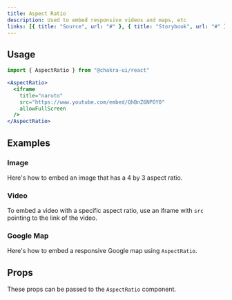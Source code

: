```yaml
---
title: Aspect Ratio
description: Used to embed responsive videos and maps, etc
links: [{ title: "Source", url: "#" }, { title: "Storybook", url: "#" }]
---
```


<ExampleTabs name="aspect-ratio-basic" />

## Usage

```jsx
import { AspectRatio } from "@chakra-ui/react"
```

```jsx
<AspectRatio>
  <iframe
    title="naruto"
    src="https://www.youtube.com/embed/QhBnZ6NPOY0"
    allowFullScreen
  />
</AspectRatio>
```

## Examples

### Image

Here's how to embed an image that has a 4 by 3 aspect ratio.

<ExampleTabs name="aspect-ratio-with-image" />

### Video

To embed a video with a specific aspect ratio, use an iframe with `src` pointing
to the link of the video.

<ExampleTabs name="aspect-ratio-with-video" />

### Google Map

Here's how to embed a responsive Google map using `AspectRatio`.

<ExampleTabs name="aspect-ratio-with-map" />

## Props

These props can be passed to the `AspectRatio` component.

<PropTable component="AspectRatio" part="AspectRatio" />
